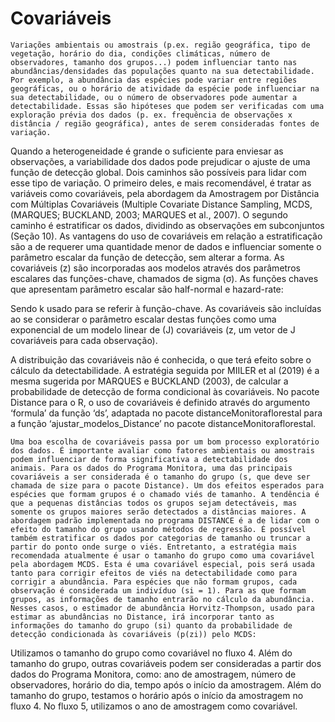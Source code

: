 # Covariáveis

	Variações ambientais ou amostrais (p.ex. região geográfica, tipo de vegetação, horário do dia, condições climáticas, número de observadores, tamanho dos grupos...) podem influenciar tanto nas abundâncias/densidades das populações quanto na sua detectabilidade. Por exemplo, a abundância das espécies pode variar entre regiões geográficas, ou o horário de atividade da espécie pode influenciar na sua detectabilidade, ou o número de observadores pode aumentar a detectabilidade. Essas são hipóteses que podem ser verificadas com uma exploração prévia dos dados (p. ex. frequência de observações x distância / região geográfica), antes de serem consideradas fontes de variação. 
Quando a heterogeneidade é grande o suficiente para enviesar as observações, a variabilidade dos dados pode prejudicar o ajuste de uma função de detecção global. Dois caminhos são possíveis para lidar com esse tipo de variação. O primeiro deles, e mais recomendável, é tratar as variáveis como covariáveis, pela abordagem da Amostragem por Distância com Múltiplas Covariáveis (Multiple Covariate Distance Sampling, MCDS, (MARQUES; BUCKLAND, 2003; MARQUES et al., 2007).  O segundo caminho é estratificar os dados, dividindo as observações em subconjuntos (Seção 10). As vantagens do uso de covariáveis em relação a estratificação são a de requerer uma quantidade menor de dados e influenciar somente o parâmetro escalar da função de detecção, sem alterar a forma. As covariáveis (z) são incorporadas aos modelos através dos parâmetros escalares das funções-chave, chamados de sigma (σ). As funções chaves que apresentam parâmetro escalar são half-normal e hazard-rate:


Sendo k usado para se referir à função-chave. As covariáveis são incluídas ao se considerar o parâmetro escalar destas funções como uma exponencial de um modelo linear de (J) covariáveis (z, um vetor de J covariáveis para cada observação).


A distribuição das covariáveis não é conhecida, o que terá efeito sobre o cálculo da detectabilidade. A estratégia seguida por MIILER et al (2019) é a mesma sugerida por MARQUES e BUCKLAND (2003), de calcular a probabilidade de detecção de forma condicional às covariáveis. No pacote Distance para o R, o uso de covariáveis é definido através do argumento ‘formula’ da função ‘ds’, adaptada no pacote distanceMonitoraflorestal para a função ‘ajustar_modelos_Distance’ no pacote distanceMonitoraflorestal.

	Uma boa escolha de covariáveis passa por um bom processo exploratório dos dados. É importante avaliar como fatores ambientais ou amostrais podem influenciar de forma significativa a detectabilidade dos animais. Para os dados do Programa Monitora, uma das principais covariáveis a ser considerada é o tamanho do grupo (s, que deve ser chamada de size para o pacote Distance). Um dos efeitos esperados para espécies que formam grupos é o chamado viés de tamanho. A tendência é que a pequenas distâncias todos os grupos sejam detectáveis, mas somente os grupos maiores serão detectados a distâncias maiores. A abordagem padrão implementada no programa DISTANCE é a de lidar com o efeito do tamanho do grupo usando métodos de regressão. É possível também estratificar os dados por categorias de tamanho ou truncar a partir do ponto onde surge o viés. Entretanto, a estratégia mais recomendada atualmente é usar o tamanho do grupo como uma covariável pela abordagem MCDS. Esta é uma covariável especial, pois será usada tanto para corrigir efeitos de viés na detectabilidade como para corrigir a abundância. Para espécies que não formam grupos, cada observação é considerada um indivíduo (si = 1). Para as que formam grupos, as informações de tamanho entrarão no cálculo da abundância. Nesses casos, o estimador de abundância Horvitz-Thompson, usado para estimar as abundâncias no Distance, irá incorporar tanto as informações do tamanho do grupo (si) quanto da probabilidade de detecção condicionada às covariáveis (p(zi)) pelo MCDS:

Utilizamos o tamanho do grupo como covariável no fluxo 4. Além do tamanho do grupo, outras covariáveis podem ser consideradas a partir dos dados do Programa Monitora, como: ano de amostragem, número de observadores, horário do dia, tempo após o início da amostragem. Além do tamanho do grupo, testamos o horário após o início da amostragem no fluxo 4. No fluxo 5, utilizamos o ano de amostragem como covariável.  
